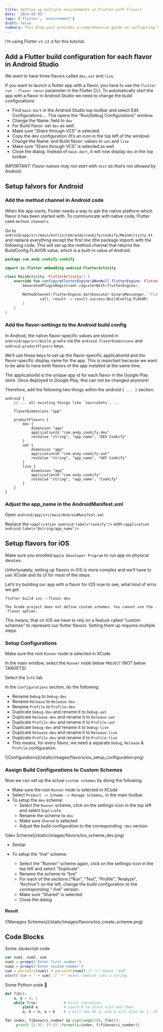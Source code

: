 ```yaml
---
title: Setting up multiple environments in Flutter with Flavors
date: '2024-03-03'
tags: ['flutter', 'environment']
draft: false
summary: This blog post provides a comprehensive guide on configuring Flutter flavors to differentiate between development (DEV), (UAT) and live (LIVE) environments for apps targeting iOS and Android.
---
```


I’m using Flutter `v3.13.0` for this tutorial.

## Add a Flutter build configuration for each flavor in Android Studio

We want to have three flavors called `dev`, `uat` and `live`.

If you want to launch a flutter app with a flavor, you have to use the `flutter run --flavor <env>` parameter in the Flutter CLI. To automatically start the app with a flavor in Android Studio we need to change the build configurations:
- Find `main.dart` in the Android Studio top toolbar and select Edit Configurations.... This opens the “Run/Debug Configurations” window.
- Change the Name: field to `dev`
- For Build flavor: set `dev` as well.
- Make sure “Share through VCS” is selected.
- Copy the dev configuration (It’s an icon in the top left of the window)
- Change the Name: and Build flavor: values to `uat` and `live`
- Make sure “Share through VCS” is selected as well
- Close the dialog. Instead of `main.dart`, it will now display `dev` in the top toolbar.

*IMPORTANT: Flavor names may not start with `test` as that’s not allowed by Android.*

## Setup falvors for Android

### Add the method channel in Android code

When the app starts, Flutter needs a way to ask the native platform which flavor it has been started with. To communicate with native code, Flutter uses `method channels`.

Go to `android/app/src/main/kotlin/com/andy/cookify/cookify/MainActivity.kt` and replace everything except the first line (the package import) with the following code. This will set up the method channel that returns the BuildConfig.FLAVOR value, which is a built-in value of Android.

```kotlin
package com.andy.cookify.cookify

import io.flutter.embedding.android.FlutterActivity

class MainActivity: FlutterActivity() {
    override fun configureFlutterEngine(@NonNull flutterEngine: FlutterEngine) {
        GeneratedPluginRegistrant.registerWith(flutterEngine);

        MethodChannel(flutterEngine.dartExecutor.binaryMessenger, "flavor").setMethodCallHandler {
                call, result -> result.success(BuildConfig.FLAVOR)
        }
    }
}
```

### Add the flavor-settings to the Android build config

In Android, the native flavor-specific values are stored in `android/app/src/build.gradle` via the `android.flavorDimensions` and `android.productFlavors` keys.

We’ll use these keys to set up the flavor-specific applicationId and the flavor-specific display name for the app. This is important because we want to be able to have both flavors of the app installed at the same time.

The applicationId is the unique app id for each flavor in the Google Play store. Once deployed to Google Play, this can not be changed anymore!

Therefore, add the following two things within the android `{ ... }` section:

```
android {
    // ... all existing things like `sourceSets`, ...

    flavorDimensions "app"

    productFlavors {
        dev {
            dimension "app"
            applicationId "com.andy.cookify.dev"
            resValue "string", "app_name", "DEV Cookify"
        }
        uat {
            dimension "app"
            applicationId "com.andy.cookify.uat"
            resValue "string", "app_name", "UAT Cookify"
        }
        live {
            dimension "app"
            applicationId "com.andy.cookify"
            resValue "string", "app_name", "Cookify"
        }
    }
}
```

### Adjust the app_name in the AndroidManifest.xml

Open `android/app/src/main/AndroidManifest.xml`

Replace the `<application android:label="cookify"/>` with `<application android:label="@string/app_name"/>`

## Setup flavors for iOS

Make sure you enrolled `Apple Developer Program` to run app on physical devices.

Unfortunately, setting up flavors in iOS is more complex and we’ll have to use XCode and its UI for most of the steps. 

Let’s try building our app with a flavor for iOS now to see, what kind of error we get:
```
flutter build ios --flavor dev

The Xcode project does not define custom schemes. You cannot use the --flavor option.
```

This means, that on iOS we have to rely on a feature called “custom schemes” to represent our flutter flavors. Setting them up requires multiple steps.

### Setup Configurations
Make sure the root `Runner` node is selected in XCode

In the main window, select the `Runner` node below `PROJECT` (NOT below TARGETS)

Select the `Info` tab

In the `Configurations` section, do the following:
- Rename `Debug` to `Debug-dev`
- Rename `Release` to `Release-dev`
- Rename `Profile` to `Profile-dev`
- Duplicate `Debug-dev` and rename it to `Debug-uat`
- Duplicate `Release-dev` and rename it to `Release-uat`
- Duplicate `Profile-dev` and rename it to `Profile-uat`
- Duplicate `Debug-dev` and rename it to `Debug-live`
- Duplicate `Release-dev` and rename it to `Release-live`
- Duplicate `Profile-dev` and rename it to `Profile-live`
- This means, for every flavor, we need a separate `Debug`, `Release` & `Profile` configuration.

<div className="-mx-2 flex flex-wrap overflow-hidden xl:-mx-2">
  ![Configurations](/static/images/flavors/ios_setup_configuration.png)
</div>

### Assign Build Configurations to Custom Schemes
Now we can set up the actual `custom schemes` by doing the following:

- Make sure the root `Runner` node is selected in XCode
- Select `Product -> Scheme -> Manage Schemes…` in the main toolbar.
- To setup the `dev` scheme:
  - Select the `Runner` scheme, click on the settings-icon in the top left and select `Duplicate`
  - Rename the scheme to `dev`
  - Make sure `Shared` is selected
  - Adjust the build configuration to the corresponding `-dev` version
<div className="-mx-2 flex flex-wrap overflow-hidden xl:-mx-2">
  ![dev Scheme](/static/images/flavors/ios_scheme_dev.png)
</div>

- Similar 

- To setup the “live” scheme:
  - Select the “Runner” scheme again, click on the settings-icon in the top left and select “Duplicate”
  - Rename the scheme to “live”
  - For each of the sections (“Run”, “Test”, “Profile”, “Analyze”, “Archive”) on the left, change the build configuration to the corresponding “-live” version.
  - Make sure “Shared” is selected
  - Close the dialog

#### Result
<div className="-mx-2 flex flex-wrap overflow-hidden xl:-mx-2">
  ![Manages Schemes](/static/images/flavors/ios_create_scheme.png)
</div>

## Code Blocks

Some Javascript code

```javascript
var num1, num2, sum
num1 = prompt('Enter first number')
num2 = prompt('Enter second number')
sum = parseInt(num1) + parseInt(num2) // "+" means "add"
alert('Sum = ' + sum) // "+" means combine into a string
```

Some Python code 🐍

```python
def fib():
    a, b = 0, 1
    while True:            # First iteration:
        yield a            # yield 0 to start with and then
        a, b = b, a + b    # a will now be 1, and b will also be 1, (0 + 1)

for index, fibonacci_number in zip(range(10), fib()):
     print('{i:3}: {f:3}'.format(i=index, f=fibonacci_number))
```
